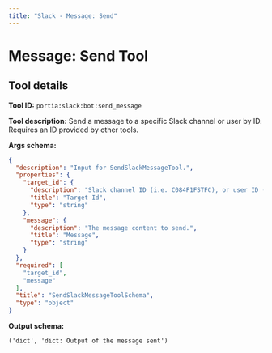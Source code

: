 ```yaml
---
title: "Slack - Message: Send"
---
```

<!-- WARNING: This file is auto-generated by generate_tool_docs.py. Do not edit manually. -->


# Message: Send Tool

<Intro />

## Tool details
**Tool ID:** `portia:slack:bot:send_message`

**Tool description:** Send a message to a specific Slack channel or user by ID. Requires an ID provided by other tools.

**Args schema:**
```json
{
  "description": "Input for SendSlackMessageTool.",
  "properties": {
    "target_id": {
      "description": "Slack channel ID (i.e. C084F1FSTFC), or user ID (i.e. U084F1FSTFC) where themessage will be sent. This can be provided by other tools like list_conversation_idsor list_user_ids.",
      "title": "Target Id",
      "type": "string"
    },
    "message": {
      "description": "The message content to send.",
      "title": "Message",
      "type": "string"
    }
  },
  "required": [
    "target_id",
    "message"
  ],
  "title": "SendSlackMessageToolSchema",
  "type": "object"
}
```

**Output schema:**
```
('dict', 'dict: Output of the message sent')
```

